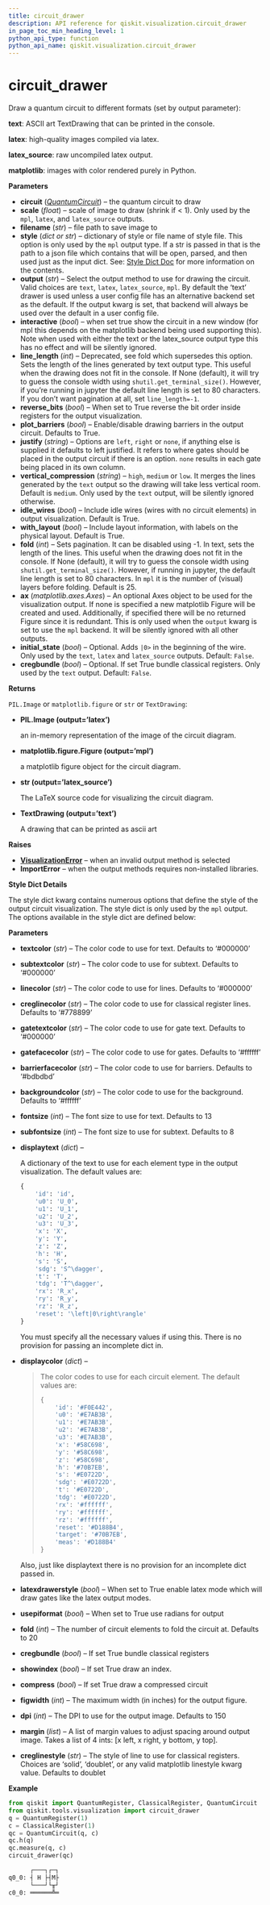 ```yaml
---
title: circuit_drawer
description: API reference for qiskit.visualization.circuit_drawer
in_page_toc_min_heading_level: 1
python_api_type: function
python_api_name: qiskit.visualization.circuit_drawer
---
```


# circuit\_drawer

<Function id="qiskit.visualization.circuit_drawer" github="https://github.com/qiskit/qiskit/tree/stable/0.14/qiskit/visualization/circuit_visualization.py" signature="circuit_drawer(circuit, scale=0.7, filename=None, style=None, output=None, interactive=False, line_length=None, plot_barriers=True, reverse_bits=False, justify=None, vertical_compression='medium', idle_wires=True, with_layout=True, fold=None, ax=None, initial_state=False, cregbundle=False)">
  Draw a quantum circuit to different formats (set by output parameter):

  **text**: ASCII art TextDrawing that can be printed in the console.

  **latex**: high-quality images compiled via latex.

  **latex\_source**: raw uncompiled latex output.

  **matplotlib**: images with color rendered purely in Python.

  **Parameters**

  *   **circuit** ([*QuantumCircuit*](qiskit.circuit.QuantumCircuit "qiskit.circuit.QuantumCircuit")) – the quantum circuit to draw
  *   **scale** (*float*) – scale of image to draw (shrink if \< 1). Only used by the `mpl`, `latex`, and `latex_source` outputs.
  *   **filename** (*str*) – file path to save image to
  *   **style** (*dict or str*) – dictionary of style or file name of style file. This option is only used by the `mpl` output type. If a str is passed in that is the path to a json file which contains that will be open, parsed, and then used just as the input dict. See: [Style Dict Doc](#style-dict-doc) for more information on the contents.
  *   **output** (*str*) – Select the output method to use for drawing the circuit. Valid choices are `text`, `latex`, `latex_source`, `mpl`. By default the ‘text’ drawer is used unless a user config file has an alternative backend set as the default. If the output kwarg is set, that backend will always be used over the default in a user config file.
  *   **interactive** (*bool*) – when set true show the circuit in a new window (for mpl this depends on the matplotlib backend being used supporting this). Note when used with either the text or the latex\_source output type this has no effect and will be silently ignored.
  *   **line\_length** (*int*) – Deprecated, see fold which supersedes this option. Sets the length of the lines generated by text output type. This useful when the drawing does not fit in the console. If None (default), it will try to guess the console width using `shutil.get_terminal_size()`. However, if you’re running in jupyter the default line length is set to 80 characters. If you don’t want pagination at all, set `line_length=-1`.
  *   **reverse\_bits** (*bool*) – When set to True reverse the bit order inside registers for the output visualization.
  *   **plot\_barriers** (*bool*) – Enable/disable drawing barriers in the output circuit. Defaults to True.
  *   **justify** (*string*) – Options are `left`, `right` or `none`, if anything else is supplied it defaults to left justified. It refers to where gates should be placed in the output circuit if there is an option. `none` results in each gate being placed in its own column.
  *   **vertical\_compression** (*string*) – `high`, `medium` or `low`. It merges the lines generated by the `text` output so the drawing will take less vertical room. Default is `medium`. Only used by the `text` output, will be silently ignored otherwise.
  *   **idle\_wires** (*bool*) – Include idle wires (wires with no circuit elements) in output visualization. Default is True.
  *   **with\_layout** (*bool*) – Include layout information, with labels on the physical layout. Default is True.
  *   **fold** (*int*) – Sets pagination. It can be disabled using -1. In text, sets the length of the lines. This useful when the drawing does not fit in the console. If None (default), it will try to guess the console width using `shutil.get_terminal_size()`. However, if running in jupyter, the default line length is set to 80 characters. In `mpl` it is the number of (visual) layers before folding. Default is 25.
  *   **ax** (*matplotlib.axes.Axes*) – An optional Axes object to be used for the visualization output. If none is specified a new matplotlib Figure will be created and used. Additionally, if specified there will be no returned Figure since it is redundant. This is only used when the `output` kwarg is set to use the `mpl` backend. It will be silently ignored with all other outputs.
  *   **initial\_state** (*bool*) – Optional. Adds `|0>` in the beginning of the wire. Only used by the `text`, `latex` and `latex_source` outputs. Default: `False`.
  *   **cregbundle** (*bool*) – Optional. If set True bundle classical registers. Only used by the `text` output. Default: `False`.

  **Returns**

  `PIL.Image` or `matplotlib.figure` or `str` or `TextDrawing`:

  *   **PIL.Image (output=’latex’)**

      an in-memory representation of the image of the circuit diagram.

  *   **matplotlib.figure.Figure (output=’mpl’)**

      a matplotlib figure object for the circuit diagram.

  *   **str (output=’latex\_source’)**

      The LaTeX source code for visualizing the circuit diagram.

  *   **TextDrawing (output=’text’)**

      A drawing that can be printed as ascii art

  **Raises**

  *   [**VisualizationError**](qiskit.visualization.VisualizationError "qiskit.visualization.VisualizationError") – when an invalid output method is selected
  *   **ImportError** – when the output methods requires non-installed libraries.

  **Style Dict Details**

  The style dict kwarg contains numerous options that define the style of the output circuit visualization. The style dict is only used by the `mpl` output. The options available in the style dict are defined below:

  **Parameters**

  *   **textcolor** (*str*) – The color code to use for text. Defaults to ‘#000000’

  *   **subtextcolor** (*str*) – The color code to use for subtext. Defaults to ‘#000000’

  *   **linecolor** (*str*) – The color code to use for lines. Defaults to ‘#000000’

  *   **creglinecolor** (*str*) – The color code to use for classical register lines. Defaults to ‘#778899’

  *   **gatetextcolor** (*str*) – The color code to use for gate text. Defaults to ‘#000000’

  *   **gatefacecolor** (*str*) – The color code to use for gates. Defaults to ‘#ffffff’

  *   **barrierfacecolor** (*str*) – The color code to use for barriers. Defaults to ‘#bdbdbd’

  *   **backgroundcolor** (*str*) – The color code to use for the background. Defaults to ‘#ffffff’

  *   **fontsize** (*int*) – The font size to use for text. Defaults to 13

  *   **subfontsize** (*int*) – The font size to use for subtext. Defaults to 8

  *   **displaytext** (*dict*) –

      A dictionary of the text to use for each element type in the output visualization. The default values are:

      ```python
      {
          'id': 'id',
          'u0': 'U_0',
          'u1': 'U_1',
          'u2': 'U_2',
          'u3': 'U_3',
          'x': 'X',
          'y': 'Y',
          'z': 'Z',
          'h': 'H',
          's': 'S',
          'sdg': 'S^\dagger',
          't': 'T',
          'tdg': 'T^\dagger',
          'rx': 'R_x',
          'ry': 'R_y',
          'rz': 'R_z',
          'reset': '\left|0\right\rangle'
      }
      ```

      You must specify all the necessary values if using this. There is no provision for passing an incomplete dict in.

  *   **displaycolor** (*dict*) –

      > The color codes to use for each circuit element. The default values are:
      >
      > ```python
      > {
      >     'id': '#F0E442',
      >     'u0': '#E7AB3B',
      >     'u1': '#E7AB3B',
      >     'u2': '#E7AB3B',
      >     'u3': '#E7AB3B',
      >     'x': '#58C698',
      >     'y': '#58C698',
      >     'z': '#58C698',
      >     'h': '#70B7EB',
      >     's': '#E0722D',
      >     'sdg': '#E0722D',
      >     't': '#E0722D',
      >     'tdg': '#E0722D',
      >     'rx': '#ffffff',
      >     'ry': '#ffffff',
      >     'rz': '#ffffff',
      >     'reset': '#D188B4',
      >     'target': '#70B7EB',
      >     'meas': '#D188B4'
      > }
      > ```

      Also, just like displaytext there is no provision for an incomplete dict passed in.

  *   **latexdrawerstyle** (*bool*) – When set to True enable latex mode which will draw gates like the latex output modes.

  *   **usepiformat** (*bool*) – When set to True use radians for output

  *   **fold** (*int*) – The number of circuit elements to fold the circuit at. Defaults to 20

  *   **cregbundle** (*bool*) – If set True bundle classical registers

  *   **showindex** (*bool*) – If set True draw an index.

  *   **compress** (*bool*) – If set True draw a compressed circuit

  *   **figwidth** (*int*) – The maximum width (in inches) for the output figure.

  *   **dpi** (*int*) – The DPI to use for the output image. Defaults to 150

  *   **margin** (*list*) – A list of margin values to adjust spacing around output image. Takes a list of 4 ints: \[x left, x right, y bottom, y top].

  *   **creglinestyle** (*str*) – The style of line to use for classical registers. Choices are ‘solid’, ‘doublet’, or any valid matplotlib linestyle kwarg value. Defaults to doublet

  **Example**

  ```python
  from qiskit import QuantumRegister, ClassicalRegister, QuantumCircuit
  from qiskit.tools.visualization import circuit_drawer
  q = QuantumRegister(1)
  c = ClassicalRegister(1)
  qc = QuantumCircuit(q, c)
  qc.h(q)
  qc.measure(q, c)
  circuit_drawer(qc)
  ```

  ```python
        ┌───┐┌─┐
  q0_0: ┤ H ├┤M├
        └───┘└╥┘
  c0_0: ══════╩═
                
  ```
</Function>

